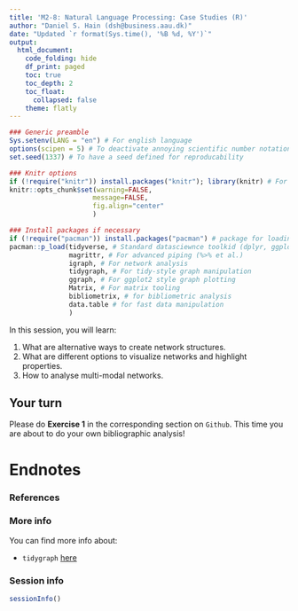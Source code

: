 ```yaml
---
title: 'M2-8: Natural Language Processing: Case Studies (R)'
author: "Daniel S. Hain (dsh@business.aau.dk)"
date: "Updated `r format(Sys.time(), '%B %d, %Y')`"
output:
  html_document:
    code_folding: hide
    df_print: paged
    toc: true
    toc_depth: 2
    toc_float:
      collapsed: false
    theme: flatly
---
```


```r
### Generic preamble
Sys.setenv(LANG = "en") # For english language
options(scipen = 5) # To deactivate annoying scientific number notation
set.seed(1337) # To have a seed defined for reproducability

### Knitr options
if (!require("knitr")) install.packages("knitr"); library(knitr) # For display of the markdown
knitr::opts_chunk$set(warning=FALSE,
                     message=FALSE,
                     fig.align="center"
                     )

### Install packages if necessary
if (!require("pacman")) install.packages("pacman") # package for loading and checking packages :)
pacman::p_load(tidyverse, # Standard datasciewnce toolkid (dplyr, ggplot2 et al.)
               magrittr, # For advanced piping (%>% et al.)
               igraph, # For network analysis
               tidygraph, # For tidy-style graph manipulation
               ggraph, # For ggplot2 style graph plotting
               Matrix, # For matrix tooling
               bibliometrix, # for bibliometric analysis
               data.table # for fast data manipulation
               )
```

In this session, you will learn:

1. What are alternative ways to create network structures.
2. What are different options to visualize networks and highlight properties.
3. How to analyse multi-modal networks.




















## Your turn
Please do **Exercise 1** in the corresponding section on `Github`. This time you are about to do your own bibliographic analysis!

# Endnotes

### References

### More info
You can find more info about:

* `tidygraph` [here](https://tidygraph.data-imaginist.com/)


### Session info
```r
sessionInfo()
```
